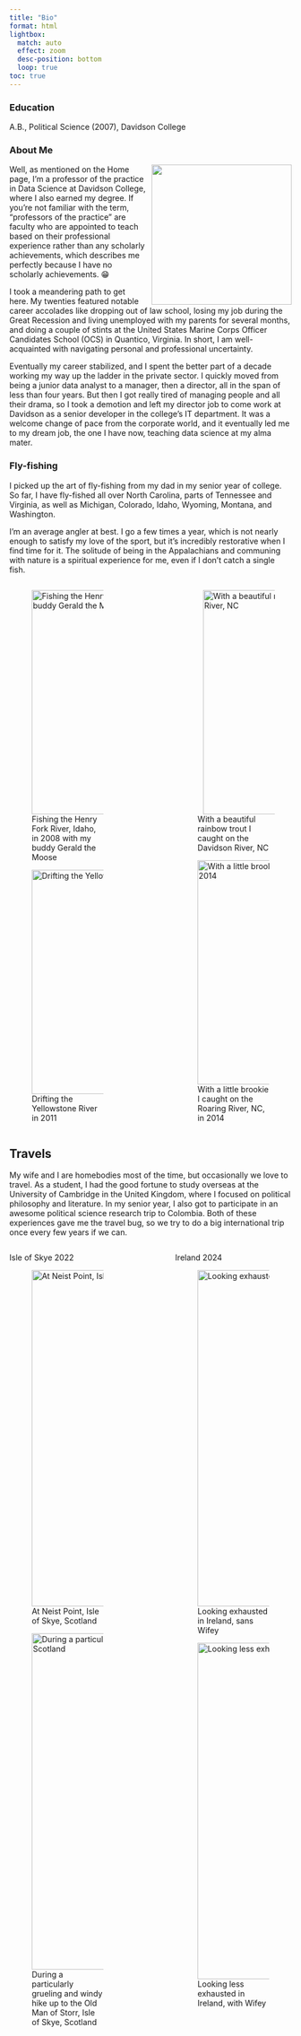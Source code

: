 ```yaml
---
title: "Bio"
format: html
lightbox:
  match: auto
  effect: zoom
  desc-position: bottom
  loop: true
toc: true
---
```


### Education

A.B., Political Science (2007), Davidson College

### About Me

![](images/justpete.jpg){fig-alt="Pete Benbow" style="float:right;padding: 0 0 0 10px;" height="250"}

Well, as mentioned on the Home page, I'm a professor of the practice in Data Science at Davidson
College, where I also earned my degree. If you're not familiar with the term, 
"professors of the practice" are faculty who are appointed to teach based on their 
professional experience rather than any scholarly achievements, which describes 
me perfectly because I have no scholarly achievements. 😁

I took a meandering path to get here. My twenties featured notable career accolades 
like dropping out of law school, losing my job during the Great Recession and living 
unemployed with my parents for several months, and doing a couple of stints at the 
United States Marine Corps Officer Candidates School (OCS) in Quantico, Virginia. 
In short, I am well-acquainted with navigating personal and professional uncertainty. 

Eventually my career stabilized, and I spent the better part of a decade working my way up the ladder
in the private sector. I quickly moved from being a junior data analyst to a manager, 
then a director, all in the span of less than four years. But then I got really tired 
of managing people and all their drama, so I took a demotion and left my director 
job to come work at Davidson as a senior developer in the college's IT department. 
It was a welcome change of pace from the corporate world, and it eventually led 
me to my dream job, the one I have now, teaching data science at my alma mater.

### Fly-fishing

I picked up the art of fly-fishing from my dad in my senior year of college.
So far, I have fly-fished all over North Carolina, parts of Tennessee and Virginia, 
as well as Michigan, Colorado, Idaho, Wyoming, Montana, and Washington.

I'm an average angler at best. I go a few times a year, which is not nearly
enough to satisfy my love of the sport, but it's incredibly restorative when I find 
time for it. The solitude of being in the Appalachians and communing with nature 
is a spiritual experience for me, even if I don't catch a single fish.

:::: {.columns}
::: {.column width="45%"}
![Fishing the Henry Fork River, Idaho, in 2008 with my buddy Gerald the Moose](images/pete-idaho.jpg){width="400" group="fishing-gallery"}

![Drifting the Yellowstone River in 2011](images/pete-yellowstone.jpg){width="400" group="fishing-gallery"}
:::
::: {.column width="10%"}

:::
::: {.column width="45%"}
![With a beautiful rainbow trout I caught on the Davidson River, NC](images/pete-flyfishing01.jpg){fig-alt="Pete Benbow" style="float:left;padding: 0 10px 0 10px;" width="400" group="fishing-gallery"}

![With a little brookie I caught on the Roaring River, NC, in 2014](images/pete-troutbum.png){width="400" group="fishing-gallery"}
:::
::::

## Travels

My wife and I are homebodies most of the time, but occasionally we love to travel. 
As a student, I had the good fortune to study overseas at the University of Cambridge 
in the United Kingdom, where I focused on political philosophy and literature. 
In my senior year, I also got to participate in an awesome political science research 
trip to Colombia. Both of these experiences gave me the travel bug, so we try to 
do a big international trip once every few years if we can.

:::: {.columns}
::: {.column width="45%"}
Isle of Skye 2022

![At Neist Point, Isle of Skye, Scotland](images/pete-skye01.jpg){width="600" group="travel-gallery"}

![During a particularly grueling and windy hike up to the Old Man of Storr, Isle of Skye, Scotland](images/pete-skye02.jpg){width="600" group="travel-gallery"}
:::
::: {.column width="10%"}

:::
::: {.column width="45%"}
Ireland 2024

![Looking exhausted in Ireland, sans Wifey](images/pete-ireland.jpg){width="600" group="travel-gallery"}

![Looking less exhausted in Ireland, with Wifey](images/pete-ireland02.jpg){width="600" group="travel-gallery"}
:::
::::
